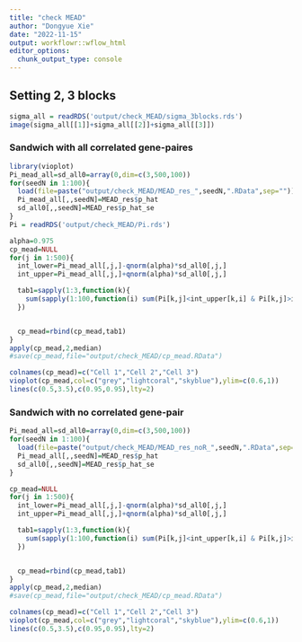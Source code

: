 ```yaml
---
title: "check MEAD"
author: "Dongyue Xie"
date: "2022-11-15"
output: workflowr::wflow_html
editor_options:
  chunk_output_type: console
---
```


## Setting 2, 3 blocks

```r
sigma_all = readRDS('output/check_MEAD/sigma_3blocks.rds')
image(sigma_all[[1]]+sigma_all[[2]]+sigma_all[[3]])
```

### Sandwich with all correlated gene-paires

```r
library(vioplot)
Pi_mead_all=sd_all0=array(0,dim=c(3,500,100))
for(seedN in 1:100){
  load(file=paste("output/check_MEAD/MEAD_res_",seedN,".RData",sep=""))
  Pi_mead_all[,,seedN]=MEAD_res$p_hat
  sd_all0[,,seedN]=MEAD_res$p_hat_se
}
Pi = readRDS('output/check_MEAD/Pi.rds')
```


```r
alpha=0.975
cp_mead=NULL
for(j in 1:500){
  int_lower=Pi_mead_all[,j,]-qnorm(alpha)*sd_all0[,j,]
  int_upper=Pi_mead_all[,j,]+qnorm(alpha)*sd_all0[,j,]

  tab1=sapply(1:3,function(k){
    sum(sapply(1:100,function(i) sum(Pi[k,j]<int_upper[k,i] & Pi[k,j]>int_lower[k,i]) ))/100
  })


  cp_mead=rbind(cp_mead,tab1)
}
apply(cp_mead,2,median)
#save(cp_mead,file="output/check_MEAD/cp_mead.RData")

colnames(cp_mead)=c("Cell 1","Cell 2","Cell 3")
vioplot(cp_mead,col=c("grey","lightcoral","skyblue"),ylim=c(0.6,1))
lines(c(0.5,3.5),c(0.95,0.95),lty=2)
```

### Sandwich with no correlated gene-pair

```r
Pi_mead_all=sd_all0=array(0,dim=c(3,500,100))
for(seedN in 1:100){
  load(file=paste("output/check_MEAD/MEAD_res_noR_",seedN,".RData",sep=""))
  Pi_mead_all[,,seedN]=MEAD_res$p_hat
  sd_all0[,,seedN]=MEAD_res$p_hat_se
}

cp_mead=NULL
for(j in 1:500){
  int_lower=Pi_mead_all[,j,]-qnorm(alpha)*sd_all0[,j,]
  int_upper=Pi_mead_all[,j,]+qnorm(alpha)*sd_all0[,j,]

  tab1=sapply(1:3,function(k){
    sum(sapply(1:100,function(i) sum(Pi[k,j]<int_upper[k,i] & Pi[k,j]>int_lower[k,i]) ))/100
  })


  cp_mead=rbind(cp_mead,tab1)
}
apply(cp_mead,2,median)
#save(cp_mead,file="output/check_MEAD/cp_mead.RData")

colnames(cp_mead)=c("Cell 1","Cell 2","Cell 3")
vioplot(cp_mead,col=c("grey","lightcoral","skyblue"),ylim=c(0.6,1))
lines(c(0.5,3.5),c(0.95,0.95),lty=2)
```

